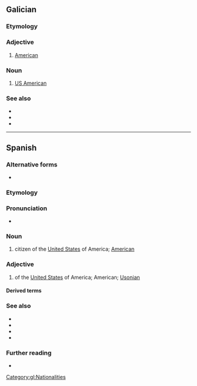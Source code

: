 {{also|estado-unidense}}
==Galician==

===Etymology===
{{suffix|gl|Estados Unidos|ense|gloss1=United States}}

===Adjective===
{{gl-adj}}

# [[American]] {{gloss|of the United States}}

===Noun===
{{gl-noun|mf}}

# [[US American]]

===See also===
* {{l|gl|americano}}
* {{l|gl|gringo}}
* {{l|gl|norteamericano}}

[[Category:gl:Nationalities]]

----

==Spanish==

===Alternative forms===
* {{alter|es|estadunidense||Honduras|Mexico}}

===Etymology===
{{suffix|es|Estados Unidos|ense|gloss1=United States}}

===Pronunciation===
{{es-IPA|estádounidénse}}
* {{audio|es|LL-Q1321 (spa)-Millars-estadounidense.wav|Audio (Spain)}}

===Noun===
{{es-noun|mf}}

# citizen of the [[United States]] of America; [[American]]

===Adjective===
{{es-adj|f=estadounidense|pl=estadounidenses}}

# of the [[United States]] of America; American; [[Usonian]]

====Derived terms====
{{col3|es
|afroestadounidense
|angloestadounidense
|inglés estadounidense
|virgenense estadounidense
}}

===See also===
* {{l|es|americano}}
* {{l|es|yanqui}}
* {{l|es|gringo}}
* {{l|es|norteamericano}}

===Further reading===
* {{R:DRAE}}

{{C|es|Demonyms|Nationalities}}